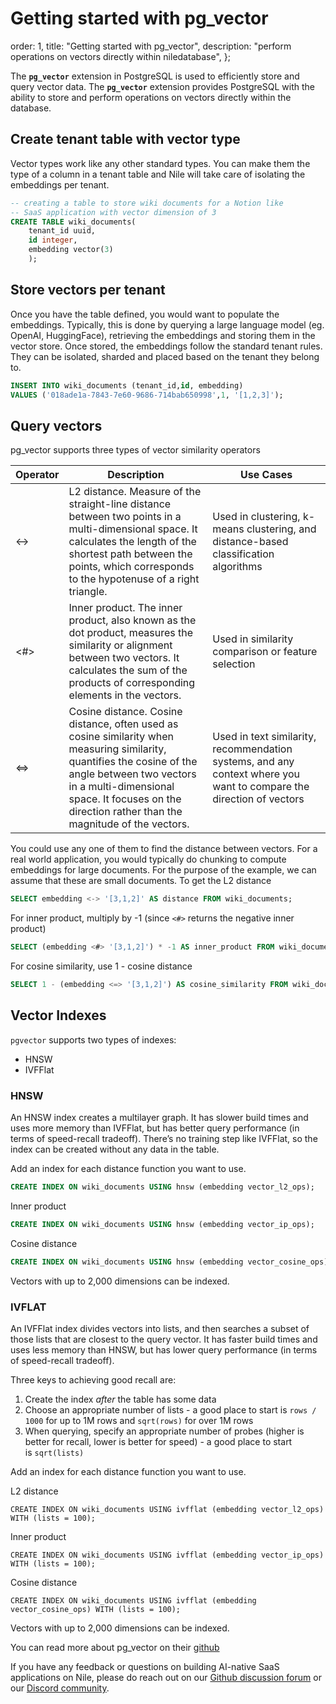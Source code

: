 # Getting started with pg_vector

  order: 1,
  title: "Getting started with pg_vector",
  description: "perform operations on vectors directly within niledatabase",
};

The **`pg_vector`** extension in PostgreSQL is used to efficiently store and query vector data. The **`pg_vector`** extension provides PostgreSQL with the ability to store and perform operations on vectors directly within the database.

## Create tenant table with vector type

Vector types work like any other standard types. You can make them the type of a column in a tenant table and Nile will take care of isolating the embeddings per tenant.

```sql
-- creating a table to store wiki documents for a Notion like
-- SaaS application with vector dimension of 3
CREATE TABLE wiki_documents(
    tenant_id uuid,
    id integer,
    embedding vector(3)
    );
```

## Store vectors per tenant

Once you have the table defined, you would want to populate the embeddings. Typically, this is done by querying a large language model (eg. OpenAI, HuggingFace), retrieving the embeddings and storing them in the vector store. Once stored, the embeddings follow the standard tenant rules. They can be isolated, sharded and placed based on the tenant they belong to.

```sql
INSERT INTO wiki_documents (tenant_id,id, embedding)
VALUES ('018ade1a-7843-7e60-9686-714bab650998',1, '[1,2,3]');
```

## Query vectors

pg_vector supports three types of vector similarity operators

<table>
  <thead>
    <tr>
      <th>Operator</th>
      <th>Description</th>
      <th>Use Cases</th>
    </tr>
  </thead>
  <tbody>
    <tr>
      <td>&lt;-&gt;</td>
      <td>
        L2 distance. Measure of the straight-line distance between two points in
        a multi-dimensional space. It calculates the length of the shortest path
        between the points, which corresponds to the hypotenuse of a right
        triangle.
      </td>
      <td>
        Used in clustering, k-means clustering, and distance-based
        classification algorithms
      </td>
    </tr>
    <tr>
      <td>&lt;#&gt;</td>
      <td>
        Inner product. The inner product, also known as the dot product,
        measures the similarity or alignment between two vectors. It calculates
        the sum of the products of corresponding elements in the vectors.
      </td>
      <td>Used in similarity comparison or feature selection</td>
    </tr>
    <tr>
      <td>&lt;=&gt;</td>
      <td>
        Cosine distance. Cosine distance, often used as cosine similarity when
        measuring similarity, quantifies the cosine of the angle between two
        vectors in a multi-dimensional space. It focuses on the direction rather
        than the magnitude of the vectors.
      </td>
      <td>
        Used in text similarity, recommendation systems, and any context where
        you want to compare the direction of vectors
      </td>
    </tr>
  </tbody>
</table>

You could use any one of them to find the distance between vectors.
For a real world application, you would typically do chunking to compute embeddings for large documents. For the purpose of the example, we can assume that these are small documents.
To get the L2 distance

```sql
SELECT embedding <-> '[3,1,2]' AS distance FROM wiki_documents;
```

For inner product, multiply by -1 (since `<#>` returns the negative inner product)

```sql
SELECT (embedding <#> '[3,1,2]') * -1 AS inner_product FROM wiki_documents;
```

For cosine similarity, use 1 - cosine distance

```sql
SELECT 1 - (embedding <=> '[3,1,2]') AS cosine_similarity FROM wiki_documents;
```

## Vector Indexes

`pgvector` supports two types of indexes:

- HNSW
- IVFFlat

### HNSW

An HNSW index creates a multilayer graph. It has slower build times and uses more memory than IVFFlat, but has better query performance (in terms of speed-recall tradeoff). There’s no training step like IVFFlat, so the index can be created without any data in the table.

Add an index for each distance function you want to use.

```sql
CREATE INDEX ON wiki_documents USING hnsw (embedding vector_l2_ops);
```

Inner product

```sql
CREATE INDEX ON wiki_documents USING hnsw (embedding vector_ip_ops);
```

Cosine distance

```sql
CREATE INDEX ON wiki_documents USING hnsw (embedding vector_cosine_ops);
```

Vectors with up to 2,000 dimensions can be indexed.

### IVFLAT

An IVFFlat index divides vectors into lists, and then searches a subset of those lists that are closest to the query vector. It has faster build times and uses less memory than HNSW, but has lower query performance (in terms of speed-recall tradeoff).

Three keys to achieving good recall are:

1. Create the index *after* the table has some data
2. Choose an appropriate number of lists - a good place to start is `rows / 1000` for up to 1M rows and `sqrt(rows)` for over 1M rows
3. When querying, specify an appropriate number of probes (higher is better for recall, lower is better for speed) - a good place to start is `sqrt(lists)`

Add an index for each distance function you want to use.

L2 distance

```
CREATE INDEX ON wiki_documents USING ivfflat (embedding vector_l2_ops) WITH (lists = 100);
```

Inner product

```
CREATE INDEX ON wiki_documents USING ivfflat (embedding vector_ip_ops) WITH (lists = 100);
```

Cosine distance

```
CREATE INDEX ON wiki_documents USING ivfflat (embedding vector_cosine_ops) WITH (lists = 100);
```

Vectors with up to 2,000 dimensions can be indexed.

You can read more about pg_vector on their [github](https://github.com/pgvector/pgvector/blob/master/README.md)

If you have any feedback or questions on building AI-native SaaS applications on Nile, please do reach out on our [Github discussion forum](https://github.com/orgs/niledatabase/discussions) or our [Discord community](https://discord.gg/8UuBB84tTy).
